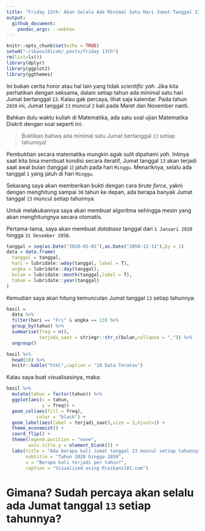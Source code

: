 ```yaml
---
title: "Friday 13th: Akan Selalu Ada Minimal Satu Hari Jumat Tanggal 13 dalam Setahun"
output: 
  github_document:
    pandoc_args: --webtex
---
```


```r
knitr::opts_chunk$set(echo = TRUE)
setwd("~/ikanx101com/_posts/friday 13th")
rm(list=ls())
library(dplyr)
library(ggplot2)
library(ggthemes)
```

Ini bukan cerita horor atau hal lain yang tidak _scientific_ _yah_. Jika kita perhatikan dengan seksama, dalam setiap tahun ada minimal satu hari Jumat bertanggal `13`. Kalau gak percaya, lihat saja kalendar. Pada tahun `2020` ini, Jumat tanggal `13` muncul `2` kali pada Maret dan November nanti.

Bahkan dulu waktu kuliah di Matematika, ada satu soal ujian Matematika Diskrit dengan soal seperti ini:

> Buktikan bahwa ada minimal satu Jumat bertanggal `13` setiap tahunnya!

Pembuktian secara matematika mungkin agak sulit dipahami _yah_. Intinya saat kita bisa membuat kondisi secara iteratif, Jumat tanggal `13` akan terjadi saat awal bulan (tanggal `1`) jatuh pada hari `Minggu`. Menariknya, selalu ada tanggal `1` yang jatuh di hari `Minggu`.

Sekarang saya akan memberikan bukti dengan cara _brute force_, yakni dengan menghitung sampai `30` tahun ke depan, ada berapa banyak Jumat tanggal `13` muncul setiap tahunnya.

Untuk melakukannya saya akan membuat algoritma sehingga mesin yang akan menghitungnya secara otomatis.

Pertama-tama, saya akan membuat _database_ tanggal dari `1 Januari 2020` hingga `31 Desember 2050`.

```r
tanggal = seq(as.Date("2020-01-01"),as.Date("2050-12-31"),by = 1)
data = data.frame(
  tanggal = tanggal,
  hari = lubridate::wday(tanggal, label = T),
  angka = lubridate::day(tanggal),
  bulan = lubridate::month(tanggal,label = T),
  tahun = lubridate::year(tanggal)
)
```

Kemudian saya akan hitung kemunculan Jumat tanggal `13` setiap tahunnya:

```r
hasil = 
  data %>% 
  filter(hari == "Fri" & angka == 13) %>% 
  group_by(tahun) %>% 
  summarise(freq = n(),
            terjadi_saat = stringr::str_c(bulan,collapse = ",")) %>% 
  ungroup()
```

```r
hasil %>% 
  head(10) %>% 
  knitr::kable("html",caption = "10 Data Teratas")
```

Kalau saya buat visualisasinya, maka:

```r
hasil %>% 
  mutate(tahun = factor(tahun)) %>% 
  ggplot(aes(x = tahun,
             y = freq)) +
  geom_col(aes(fill = freq),
           color = "black") +
  geom_label(aes(label = terjadi_saat),size = 3,hjust=1) +
  theme_economist() +
  coord_flip() +
  theme(legend.position = "none",
        axis.title.y = element_blank()) +
  labs(title = "Ada berapa kali Jumat tanggal 13 muncul setiap tahunnya?",
       subtitle = "Tahun 2020 hingga 2050",
       x = "Berapa kali terjadi per tahun?",
       caption = "Visualized using R\nikanx101.com")
```


# Gimana? Sudah percaya akan selalu ada Jumat tanggal `13` setiap tahunnya?